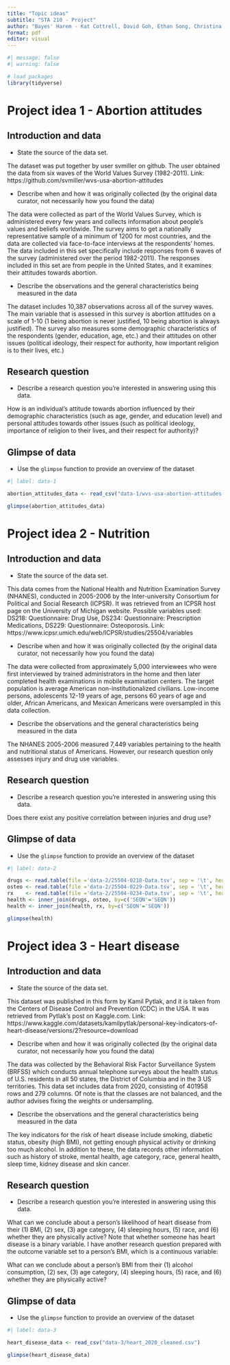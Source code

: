 ```yaml
---
title: "Topic ideas"
subtitle: "STA 210 - Project"
author: "Bayes' Harem - Kat Cottrell, David Goh, Ethan Song, Christina Wang"
format: pdf
editor: visual
---
```


```r
#| message: false
#| warning: false

# load packages
library(tidyverse)
```


# Project idea 1 - Abortion attitudes

## Introduction and data

-   State the source of the data set. 

The dataset was put together by user svmiller on github. The user obtained the data from six waves of the World Values Survey (1982-2011). Link: https://github.com/svmiller/wvs-usa-abortion-attitudes

-   Describe when and how it was originally collected (by the original data curator, not necessarily how you found the data)

The data were collected as part of the World Values Survey, which is administered every few years and collects information about people’s values and beliefs worldwide. The survey aims to get a nationally representative sample of a minimum of 1200 for most countries, and the data are collected via face-to-face interviews at the respondents’ homes. The data included in this set specifically include responses from 6 waves of the survey (administered over the period 1982-2011). The responses included in this set are from people in the United States, and it examines their attitudes towards abortion. 

-   Describe the observations and the general characteristics being measured in the data

The dataset includes 10,387 observations across all of the survey waves. The main variable that is assessed in this survey is abortion attitudes on a scale of 1-10 (1 being abortion is never justified, 10 being abortion is always justified). The survey also measures some demographic characteristics of the respondents (gender, education, age, etc.) and their attitudes on other issues (political ideology, their respect for authority, how important religion is to their lives, etc.)

## Research question

-   Describe a research question you're interested in answering using this data.

How is an individual’s attitude towards abortion influenced by their demographic characteristics (such as age, gender, and education level) and personal attitudes towards other issues (such as political ideology, importance of religion to their lives, and their respect for authority)?

## Glimpse of data

-   Use the `glimpse` function to provide an overview of the dataset

```r
#| label: data-1

abortion_attitudes_data <- read_csv("data-1/wvs-usa-abortion-attitudes-data.csv")

glimpse(abortion_attitudes_data)
```

\pagebreak

# Project idea 2 - Nutrition 

## Introduction and data

-   State the source of the data set.

This data comes from the National Health and Nutrition Examination Survey (NHANES), conducted in 2005-2006 by the Inter-university Consortium for Political and Social Research (ICPSR).  It was retrieved from an ICPSR host page on the University of Michigan website. Possible variables used: DS218: Questionnaire: Drug Use, DS234: Questionnaire: Prescription Medications, DS229: Questionnaire: Osteoporosis. Link: https://www.icpsr.umich.edu/web/ICPSR/studies/25504/variables 

-   Describe when and how it was originally collected (by the original data curator, not necessarily how you found the data)

The data were collected from approximately 5,000 interviewees who were first interviewed by trained administrators in the home and then later completed health examinations in mobile examination centers.  The target population is average American non-institutionalized civilians.  Low-income persons, adolescents 12-19 years of age, persons 60 years of age and older, African Americans, and Mexican Americans were oversampled in this data collection.

-   Describe the observations and the general characteristics being measured in the data

The NHANES 2005-2006 measured 7,449 variables pertaining to the health and nutritional status of Americans.  However, our research question only assesses injury and drug use variables.

## Research question

-   Describe a research question you're interested in answering using this data.

Does there exist any positive correlation between injuries and drug use?

## Glimpse of data

-   Use the `glimpse` function to provide an overview of the dataset

```r
#| label: data-2

drugs <- read.table(file ='data-2/25504-0218-Data.tsv', sep = '\t', header = TRUE)
osteo <- read.table(file ='data-2/25504-0229-Data.tsv', sep = '\t', header = TRUE)
rx    <- read.table(file ='data-2/25504-0234-Data.tsv', sep = '\t', header = TRUE)
health <- inner_join(drugs, osteo, by=c('SEQN'='SEQN'))
health <- inner_join(health, rx, by=c('SEQN'='SEQN'))

glimpse(health)
```

\pagebreak

# Project idea 3 - Heart disease

## Introduction and data

-   State the source of the data set.

This dataset was published in this form by Kamil Pytlak, and it is taken from the Centers of Disease Control and Prevention (CDC) in the USA. It was retrieved from Pytlak’s post on Kaggle.com. Link: https://www.kaggle.com/datasets/kamilpytlak/personal-key-indicators-of-heart-disease/versions/2?resource=download

-   Describe when and how it was originally collected (by the original data curator, not necessarily how you found the data)

The data was collected by the Behavioral Risk Factor Surveillance System (BRFSS) which conducts annual telephone surveys about the health status of U.S. residents in all 50 states, the District of Columbia and in the 3 US territories. This data set includes data from 2020, consisting of 401958 rows and 279 columns. Of note is that the classes are not balanced, and the author advises fixing the weights or undersampling.

-   Describe the observations and the general characteristics being measured in the data

The key indicators for the risk of heart disease include smoking, diabetic status, obesity (high BMI), not getting enough physical activity or drinking too much alcohol. In addition to these, the data records other information such as history of stroke, mental health, age category, race, general health, sleep time, kidney disease and skin cancer. 

## Research question

-   Describe a research question you're interested in answering using this data.

What can we conclude about a person's likelihood of heart disease from their (1) BMI, (2) sex, (3) age category, (4) sleeping hours, (5) race, and (6) whether they are physically active?
Note that whether someone has heart disease is a binary variable. I have another research question prepared with the outcome variable set to a person’s BMI, which is a continuous variable: 

What can we conclude about a person's BMI from their (1) alcohol consumption, (2) sex, (3) age category, (4) sleeping hours, (5) race, and (6) whether they are physically active?

## Glimpse of data

-   Use the `glimpse` function to provide an overview of the dataset

```r
#| label: data-3

heart_disease_data <- read_csv("data-3/heart_2020_cleaned.csv")

glimpse(heart_disease_data)
```
